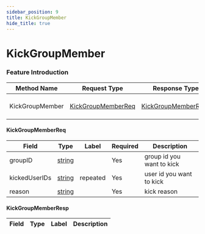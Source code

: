 ```yaml
---
sidebar_position: 9
title: KickGroupMember
hide_title: true
---
```


# KickGroupMember

### Feature Introduction



| Method Name | Request Type | Response Type | Description |
| ----------- | ------------ | ------------- | ------------- |
| KickGroupMember | [KickGroupMemberReq](docs/group/index.mdx#KickGroupMemberReq) | [KickGroupMemberResp](docs/group/index.mdx#KickGroupMemberResp) | kick a group member |
 

#### KickGroupMemberReq
| Field | Type | Label | Required | Description |
| ----- | ---- | ----- | -------- | ----------- |
| groupID | [string](docs/scalar/scalar.mdx) |  | Yes | group id you want to kick |
| kickedUserIDs | [string](docs/scalar/scalar.mdx) | repeated | Yes | user id you want to kick |
| reason | [string](docs/scalar/scalar.mdx) |  | Yes | kick reason |
 

#### KickGroupMemberResp
| Field | Type | Label | Description |
| ----- | ---- | ----- | ----------- |


